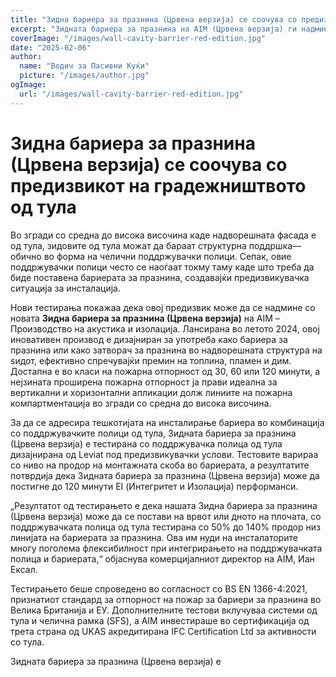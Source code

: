 ```yaml
---
title: "Зидна бариера за празнина (Црвена верзија) се соочува со предизвикот на градежништвото од тула"
excerpt: "Зидната бариера за празнина на AIM (Црвена верзија) ги надминува предизвиците при инсталацијата со интегрирање со поддржувачките полици од тула, додека обезбедува силна заштита од пожар."
coverImage: "/images/wall-cavity-barrier-red-edition.jpg"
date: "2025-02-06"
author:
  name: "Водич за Пасивни Куќи"
  picture: "/images/author.jpg"
ogImage:
  url: "/images/wall-cavity-barrier-red-edition.jpg"
---
```


# Зидна бариера за празнина (Црвена верзија) се соочува со предизвикот на градежништвото од тула

Во згради со средна до висока височина каде надворешната фасада е од тула, зидовите од тула можат да бараат структурна поддршка—обично во форма на челични поддржувачки полици. Сепак, овие поддржувачки полици често се наоѓаат токму таму каде што треба да биде поставена бариерата за празнина, создавајќи предизвикувачка ситуација за инсталација.

Нови тестирања покажаа дека овој предизвик може да се надмине со новата **Зидна бариера за празнина (Црвена верзија)** на AIM – Производство на акустика и изолација. Лансирана во летото 2024, овој иновативен производ е дизајниран за употреба како бариера за празнина или како затворач за празнина во надворешната структура на ѕидот, ефективно спречувајќи премин на топлина, пламен и дим. Достапна е во класи на пожарна отпорност од 30, 60 или 120 минути, а нејзината проширена пожарна отпорност ја прави идеална за вертикални и хоризонтални апликации долж линиите на пожарна компартментација во згради со средна до висока височина.

За да се адресира тешкотијата на инсталирање бариера во комбинација со поддржувачките полици од тула, Зидната бариера за празнина (Црвена верзија) е тестирана со поддржувачка полица од тула дизајнирана од Leviat под предизвикувачки услови. Тестовите варираа со ниво на продор на монтажната скоба во бариерата, а резултатите потврдија дека Зидната бариера за празнина (Црвена верзија) може да постигне до 120 минути EI (Интегритет и Изолација) перформанси.

„Резултатот од тестирањето е дека нашата Зидна бариера за празнина (Црвена верзија) може да се постави на врвот или дното на плочата, со поддржувачката полица од тула тестирана со 50% до 140% продор низ линијата на бариерата за празнина. Ова им нуди на инсталаторите многу поголема флексибилност при интегрирањето на поддржувачката полица и бариерата,“ објаснува комерцијалниот директор на AIM, Иан Ексал.

Тестирањето беше спроведено во согласност со BS EN 1366-4:2021, признатиот стандард за отпорност на пожар за бариери за празнина во Велика Британија и ЕУ. Дополнителните тестови вклучуваа системи од тула и челична рамка (SFS), а AIM инвестираше во сертификација од трета страна од UKAS акредитирана IFC Certification Ltd за активности со тула.

Зидната бариера за празнина (Црвена верзија) е